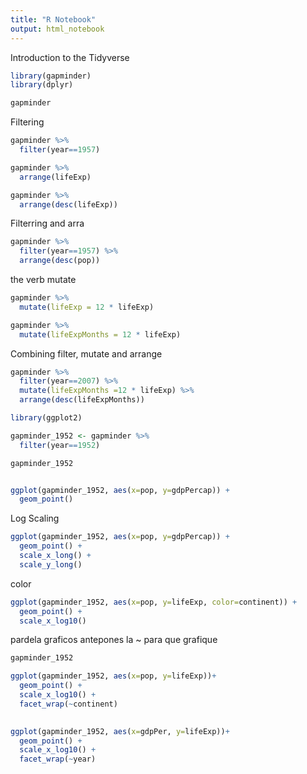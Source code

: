 ---
title: "R Notebook"
output: html_notebook
---

Introduction to the Tidyverse
```{r}
library(gapminder)
library(dplyr)

gapminder
```

Filtering
```{r}
gapminder %>%
  filter(year==1957)


```
```{r}
gapminder %>%
  arrange(lifeExp)

gapminder %>%
  arrange(desc(lifeExp))

```
Filterring and arra
```{r}
gapminder %>%
  filter(year==1957) %>%
  arrange(desc(pop))


```

the verb mutate
```{r}

gapminder %>%
  mutate(lifeExp = 12 * lifeExp)

gapminder %>%
  mutate(lifeExpMonths = 12 * lifeExp)


```

Combining filter, mutate and arrange
```{r}

gapminder %>%
  filter(year==2007) %>%
  mutate(lifeExpMonths =12 * lifeExp) %>%
  arrange(desc(lifeExpMonths))
```

```{r}
library(ggplot2)

gapminder_1952 <- gapminder %>%
  filter(year==1952)

gapminder_1952


ggplot(gapminder_1952, aes(x=pop, y=gdpPercap)) +
  geom_point()
```


Log Scaling
```{r}
ggplot(gapminder_1952, aes(x=pop, y=gdpPercap)) +
  geom_point() +
  scale_x_long() +
  scale_y_long()
```


color
```{r}
ggplot(gapminder_1952, aes(x=pop, y=lifeExp, color=continent)) +
  geom_point() +
  scale_x_log10()
```

pardela graficos antepones la ~ para que grafique
```{r}
gapminder_1952

ggplot(gapminder_1952, aes(x=pop, y=lifeExp))+
  geom_point() +
  scale_x_log10() +
  facet_wrap(~continent)
  

```
```{r}
ggplot(gapminder_1952, aes(x=gdpPer, y=lifeExp))+
  geom_point() +
  scale_x_log10() +
  facet_wrap(~year)


```

